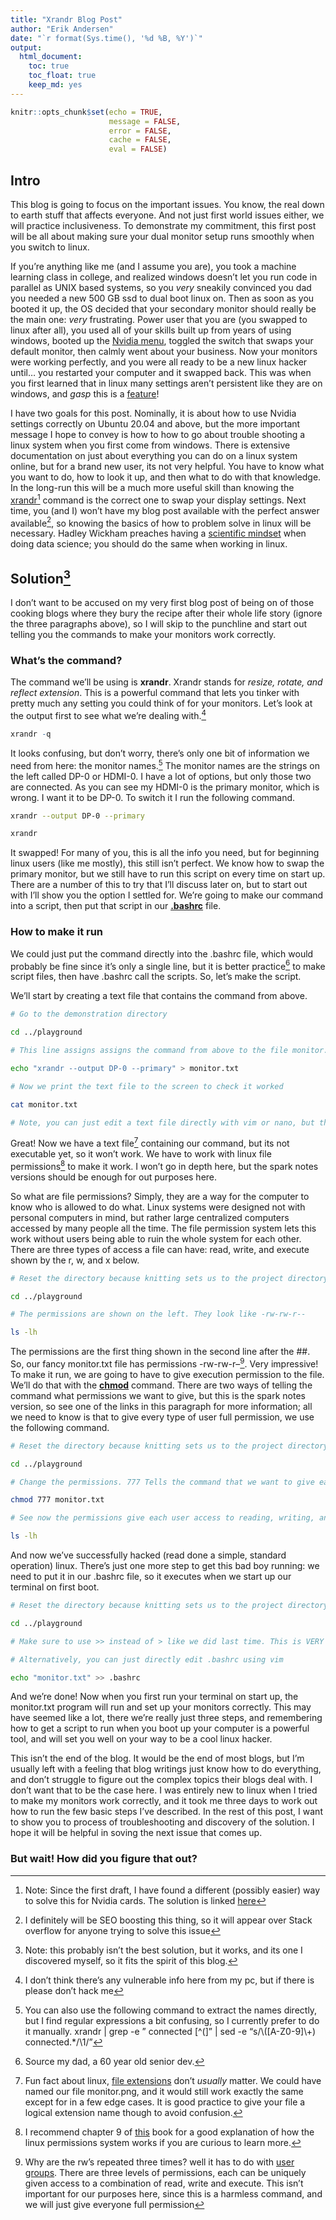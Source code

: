 ```yaml
---
title: "Xrandr Blog Post"
author: "Erik Andersen"
date: "`r format(Sys.time(), '%d %B, %Y')`"
output: 
  html_document:
    toc: true
    toc_float: true
    keep_md: yes
---
```


```r
knitr::opts_chunk$set(echo = TRUE,
                      message = FALSE,
                      error = FALSE,
                      cache = FALSE,
                      eval = FALSE)
```

## Intro

This blog is going to focus on the important issues. You know, the real down to earth stuff that affects everyone. And not just first world issues either, we will practice inclusiveness. To demonstrate my commitment, this first post will be all about making sure your dual monitor setup runs smoothly when you switch to linux. 

If you're anything like me (and I assume you are), you took a machine learning class in college, and realized windows doesn't let you run code in parallel as UNIX based systems, so you *very* sneakily convinced you dad you needed a new 500 GB ssd to dual boot linux on. Then as soon as you booted it up, the OS decided that your secondary monitor should really be the main one: *very* frustrating. Power user that you are (you swapped to linux after all), you used all of your skills built up from years of using windows, booted up the [Nvidia menu](https://forum.manjaro.org/t/how-do-you-use-nvidia-x-server-settings-exactly/96678), toggled the switch that swaps your default monitor, then calmly went about your business. Now your monitors were working perfectly, and you were all ready to be a new linux hacker until... you restarted your computer and it swapped back. This was when you first learned that in linux many settings aren't persistent like they are on windows, and *gasp* this is a [feature](https://stackoverflow.com/questions/15977171/why-when-i-restart-the-terminal-the-environment-variables-are-restarted)!

I have two goals for this post. Nominally, it is about how to use Nvidia settings correctly on Ubuntu 20.04 and above, but the more important message I hope to convey is how to how to go about trouble shooting a linux system when you first come from windows. There is extensive documentation on just about everything you can do on a linux system online, but for a brand new user, its not very helpful. You have to know what you want to do, how to look it up, and then what to do with that knowledge. In the long-run this will be a much more useful skill than knowing the [xrandr](https://www.x.org/releases/X11R7.5/doc/man/man1/xrandr.1.html)^[Note: Since the first draft, I have found a different (possibly easier) way to solve this for Nvidia cards. The solution is linked [here](https://askubuntu.com/questions/379483/nvidia-x-server-settings-lost-on-every-reboot)] command is the correct one to swap your display settings. Next time, you (and I) won't have my blog post available with the perfect answer available^[I definitely will be SEO boosting this thing, so it will appear over Stack overflow for anyone trying to solve this issue], so knowing the basics of how to problem solve in linux will be necessary. Hadley Wickham preaches having a [scientific mindset](https://adv-r.hadley.nz/introduction.html#meta-techniques) when doing data science; you should do the same when working in linux.

## Solution^[Note: this probably isn't the best solution, but it works, and its one I discovered myself, so it fits the spirit of this blog.]

I don't want to be accused on my very first blog post of being on of those cooking blogs where they bury the recipe after their whole life story (ignore the three paragraphs above), so I will skip to the punchline and start out telling you the commands to make your monitors work correctly. 

### What's the command?

The command we'll be using is **xrandr**. Xrandr stands for *resize, rotate, and reflect extension*. This is a powerful command that lets you tinker with pretty much any setting you could think of for your monitors. Let's look at the output first to see what we're dealing with.^[I don't think there's any vulnerable info here from my pc, but if there is please don't hack me]

```r
xrandr -q
```

It looks confusing, but don't worry, there's only one bit of information we need from here: the monitor names.^[You can also use the following command to extract the names directly, but I find regular expressions a bit confusing, so I currently prefer to do it manually. xrandr | grep -e " connected [^(]" | sed -e "s/\\([A-Z0-9]\\+) connected.*/\1/"] The monitor names are the strings on the left called DP-0 or HDMI-0. I have a lot of options, but only those two are connected. As you can see my HDMI-0 is the primary monitor, which is wrong. I want it to be DP-0. To switch it I run the following command.

```bash
xrandr --output DP-0 --primary
```

```bash
xrandr 
```

It swapped! For many of you, this is all the info you need, but for beginning linux users (like me mostly), this still isn't perfect. We know how to swap the primary monitor, but we still have to run this script on every time on start up. There are a number of this to try that I'll discuss later on, but to start out with I'll show you the option I settled for. We're going to make our command into a script, then put that script in our **[.bashrc](https://www.journaldev.com/41479/bashrc-file-in-linux)** file.

### How to make it run

We could just put the command directly into the .bashrc file, which would probably be fine since it's only a single line, but it is better practice^[Source my dad, a 60 year old senior dev.] to make script files, then have .bashrc call the scripts. So, let's make the script. 

We'll start by creating a text file that contains the command from above. 

```bash
# Go to the demonstration directory

cd ../playground

# This line assigns assigns the command from above to the file monitor.txt. I have to echo it and put it in quotes, or bash will put the output from the command into the text file. 

echo "xrandr --output DP-0 --primary" > monitor.txt

# Now we print the text file to the screen to check it worked

cat monitor.txt

# Note, you can just edit a text file directly with vim or nano, but this lets me show the whole process without making a gif.
```

Great! Now we have a text file^[Fun fact about linux, [file extensions](https://medium.com/@smohajer85/file-extensions-in-linux-c619690941c4) don't *usually* matter. We could have named our file monitor.png, and it would still work exactly the same except for in a few edge cases. It is good practice to give your file a logical extension name though to avoid confusion.] containing our command, but its not executable yet, so it won't work. We have to work with linux file permissions^[I recommend chapter 9 of [this](https://nostarch.com/tlcl2) book for a good explanation of how the linux permissions system works if you are curious to learn more.] to make it work. I won't go in depth here, but the spark notes versions should be enough for out purposes here. 

So what are file permissions? Simply, they are a way for the computer to know who is allowed to do what. Linux systems were designed not with personal computers in mind, but rather large centralized computers accessed by many people all the time. The file permission system lets this work without users being able to ruin the whole system for each other. There are three types of access a file can have: read, write, and execute shown by the r, w, and x below.

```bash
# Reset the directory because knitting sets us to the project directory every time

cd ../playground

# The permissions are shown on the left. They look like -rw-rw-r--

ls -lh
```

The permissions are the first thing shown in the second line after the ##. So, our fancy monitor.txt file has permissions -rw-rw-r--^[Why are the rw's repeated three times? well it has to do with [user groups](https://www.redhat.com/sysadmin/manage-permissions). There are three levels of permissions, each can be uniquely given access to a combination of read, write and execute. This isn't important for our purposes here, since this is a harmless command, and we will just give everyone full permission]. Very impressive! To make it run, we are going to have to give execution permission to the file. We'll do that with the **[chmod](http://manpages.ubuntu.com/manpages/trusty/man1/chmod.1.html)** command. There are two ways of telling the command what permissions we want to give, but this is the spark notes version, so see one of the links in this paragraph for more information; all we need to know is that to give every type of user full permission, we use the following command. 

```bash
# Reset the directory because knitting sets us to the project directory every time

cd ../playground

# Change the permissions. 777 Tells the command that we want to give each user group full permissions

chmod 777 monitor.txt

# See now the permissions give each user access to reading, writing, and executing

ls -lh 
```

And now we've successfully hacked (read done a simple, standard operation) linux. There's just one more step to get this bad boy running: we need to put it in our .bashrc file, so it executes when we start up our terminal on first boot. 

```bash
# Reset the directory because knitting sets us to the project directory every time

cd ../playground

# Make sure to use >> instead of > like we did last time. This is VERY IMPORTANT. If you just use a single > it will over write your .bashrc file to only say monitor.txt which is definitely what you want.

# Alternatively, you can just directly edit .bashrc using vim

echo "monitor.txt" >> .bashrc
```

And we're done! Now when you first run your terminal on start up, the monitor.txt program will run and set up your monitors correctly. This may have seemed like a lot, there we're really just three steps, and remembering how to get a script to run when you boot up your computer is a powerful tool, and will set you well on your way to be a cool linux hacker. 

This isn't the end of the blog. It would be the end of most blogs, but I'm usually left with a feeling that blog writings just know how to do everything, and don't struggle to figure out the complex topics their blogs deal with. I don't want that to be the case here. I was entirely new to linux when I tried to make my monitors work correctly, and it took me three days to work out how to run the few basic steps I've described. In the rest of this post, I want to show you to process of troubleshooting and discovery of the solution. I hope it will be helpful in soving the next issue that comes up.

### But wait! How did you figure that out?



















